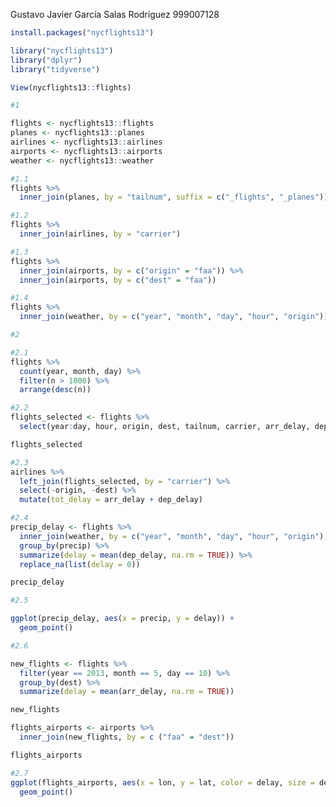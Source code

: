 Gustavo Javier García Salas Rodríguez
999007128

```r
install.packages("nycflights13")

library("nycflights13")
library("dplyr")
library("tidyverse")

View(nycflights13::flights)
```
```r
#1

flights <- nycflights13::flights
planes <- nycflights13::planes
airlines <- nycflights13::airlines
airports <- nycflights13::airports
weather <- nycflights13::weather

#1.1
flights %>%
  inner_join(planes, by = "tailnum", suffix = c("_flights", "_planes"))
```
```r
#1.2
flights %>%
  inner_join(airlines, by = "carrier")
```
```r
#1.3
flights %>%
  inner_join(airports, by = c("origin" = "faa")) %>%
  inner_join(airports, by = c("dest" = "faa"))
```
```r
#1.4
flights %>%
  inner_join(weather, by = c("year", "month", "day", "hour", "origin"))
```
```r
#2

#2.1
flights %>%
  count(year, month, day) %>%
  filter(n > 1000) %>%
  arrange(desc(n))
```
```r
#2.2
flights_selected <- flights %>%
  select(year:day, hour, origin, dest, tailnum, carrier, arr_delay, dep_delay)

flights_selected
```
```r
#2.3
airlines %>%
  left_join(flights_selected, by = "carrier") %>%
  select(-origin, -dest) %>%
  mutate(tot_delay = arr_delay + dep_delay)
```
```r
#2.4
precip_delay <- flights %>%
  inner_join(weather, by = c("year", "month", "day", "hour", "origin"), suffix = c("_flights", "_weather")) %>%
  group_by(precip) %>%
  summarize(delay = mean(dep_delay, na.rm = TRUE)) %>% 
  replace_na(list(delay = 0))

precip_delay
```
```r
#2.5

ggplot(precip_delay, aes(x = precip, y = delay)) +
  geom_point()
```
```r
#2.6

new_flights <- flights %>%
  filter(year == 2013, month == 5, day == 10) %>%
  group_by(dest) %>% 
  summarize(delay = mean(arr_delay, na.rm = TRUE))

new_flights

flights_airports <- airports %>%
  inner_join(new_flights, by = c ("faa" = "dest"))

flights_airports
```
```r
#2.7
ggplot(flights_airports, aes(x = lon, y = lat, color = delay, size = delay)) + 
  geom_point()
```

